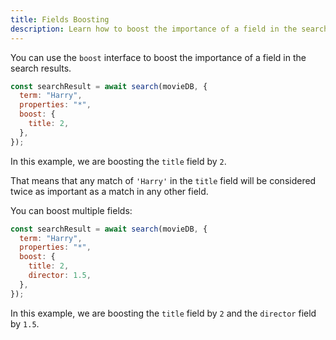 ```yaml
---
title: Fields Boosting
description: Learn how to boost the importance of a field in the search results.
---
```


You can use the `boost` interface to boost the importance of a field in the search results.

```javascript copy
const searchResult = await search(movieDB, {
  term: "Harry",
  properties: "*",
  boost: {
    title: 2,
  },
});
```

In this example, we are boosting the `title` field by `2`.

That means that any match of `'Harry'` in the `title` field will be considered twice as important as a match in any other field.

You can boost multiple fields:

```javascript copy
const searchResult = await search(movieDB, {
  term: "Harry",
  properties: "*",
  boost: {
    title: 2,
    director: 1.5,
  },
});
```

In this example, we are boosting the `title` field by `2` and the `director` field by `1.5`.
